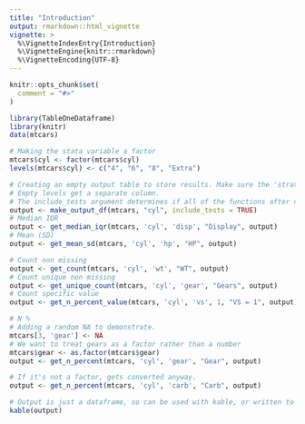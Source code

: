 ```yaml
---
title: "Introduction"
output: rmarkdown::html_vignette
vignette: >
  %\VignetteIndexEntry{Introduction}
  %\VignetteEngine{knitr::rmarkdown}
  %\VignetteEncoding{UTF-8}
---
```


```r
knitr::opts_chunk$set(
  comment = "#>"
)
```

```r
library(TableOneDataframe)
library(knitr)
data(mtcars)
```


```r
# Making the stata variable a factor
mtcars$cyl <- factor(mtcars$cyl)
levels(mtcars$cyl) <- c("4", "6", "8", "Extra")
```

```r
# Creating an empty output table to store results. Make sure the 'strata' variable is a factor.
# Empty levels get a separate column.
# The include_tests argument determines if all of the functions after do p-value testing.
output <- make_output_df(mtcars, "cyl", include_tests = TRUE)
# Median IQR
output <- get_median_iqr(mtcars, 'cyl', 'disp', "Display", output)
# Mean (SD)
output <- get_mean_sd(mtcars, 'cyl', 'hp', "HP", output)

# Count non missing
output <- get_count(mtcars, 'cyl', 'wt', "WT", output)
# Count unique non missing
output <- get_unique_count(mtcars, 'cyl', 'gear', "Gears", output)
# Count specific value
output <- get_n_percent_value(mtcars, 'cyl', 'vs', 1, "VS = 1", output)

# N %
# Adding a random NA to demonstrate. 
mtcars[3, 'gear'] <- NA
# We want to treat gears as a factor rather than a number
mtcars$gear <- as.factor(mtcars$gear)
output <- get_n_percent(mtcars, 'cyl', 'gear', "Gear", output)

# If it's not a factor, gets converted anyway.
output <- get_n_percent(mtcars, 'cyl', 'carb', "Carb", output)

# Output is just a dataframe, so can be used with kable, or written to excel/csv.
kable(output)
```
